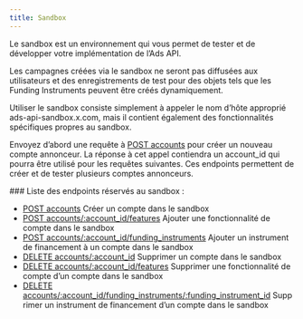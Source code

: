 ```yaml
---
title: Sandbox
---
```


Le sandbox est un environnement qui vous permet de tester et de développer votre implémentation de l’Ads API.

Les campagnes créées via le sandbox ne seront pas diffusées aux utilisateurs et des enregistrements de test pour des objets tels que les Funding Instruments peuvent être créés dynamiquement.

Utiliser le sandbox consiste simplement à appeler le nom d’hôte approprié ads-api-sandbox.x.com, mais il contient également des fonctionnalités spécifiques propres au sandbox.

Envoyez d’abord une requête à [POST accounts](/fr/x-ads-api/campaign-management#post-accounts) pour créer un nouveau compte annonceur. La réponse à cet appel contiendra un account&#95;id qui pourra être utilisé pour les requêtes suivantes. Ces endpoints permettent de créer et de tester plusieurs comptes annonceurs.

<div id="sandbox-only-endpoint-list">
  ### Liste des endpoints réservés au sandbox :
</div>

* [POST accounts](/fr/x-ads-api/campaign-management#post-accounts) Créer un compte dans le sandbox
* [POST accounts/:account&#95;id/features](/fr/x-ads-api/campaign-management#post-accounts-account-id-features) Ajouter une fonctionnalité de compte dans le sandbox
* [POST accounts/:account&#95;id/funding&#95;instruments](/fr/x-ads-api/campaign-management#post-accounts-account-id-funding-instruments) Ajouter un instrument de financement à un compte dans le sandbox
* [DELETE accounts/:account&#95;id](/fr/x-ads-api/campaign-management#delete-accounts-account-id) Supprimer un compte dans le sandbox
* [DELETE accounts/:account&#95;id/features](/fr/x-ads-api/campaign-management#delete-accounts-account-id-features) Supprimer une fonctionnalité de compte d’un compte dans le sandbox
* [DELETE accounts/:account&#95;id/funding&#95;instruments/:funding&#95;instrument&#95;id](/fr/x-ads-api/campaign-management#delete-accounts-account-id-funding-instruments-funding-instrument-id) Supprimer un instrument de financement d’un compte dans le sandbox